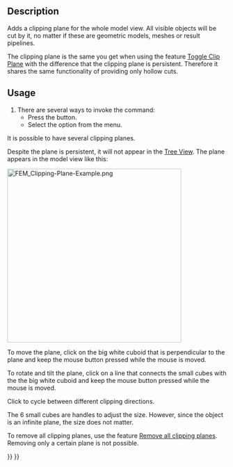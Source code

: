 <languages/>
<translate>

<!--T:4-->
{{Docnav
|[[FEM_PostSpreadsheet|Create Table]]
|[[FEM_ClippingPlaneRemoveAll|Remove All Clipping Planes]]
|[[FEM_Workbench|FEM]]
|IconL=FEM_PostSpreadsheet.svg
|IconR=FEM_ClippingPlaneRemoveAll.svg
|IconC=Workbench_FEM.svg
}}

<!--T:1-->
{{GuiCommand
|Name=FEM ClippingPlaneAdd
|MenuLocation=Utilities → Clipping Plane on Face
|Workbenches=[[FEM_Workbench|FEM]]
|SeeAlso=[[FEM_tutorial|FEM tutorial]]
}}

==Description== <!--T:8-->

<!--T:2-->
Adds a clipping plane for the whole model view. All visible objects will be cut by it, no matter if these are geometric models, meshes or result pipelines.

<!--T:10-->
The clipping plane is the same you get when using the feature [[Std_ToggleClipPlane|Toggle Clip Plane]] with the difference that the clipping plane is persistent. Therefore it shares the same functionality of providing only hollow cuts.

==Usage== <!--T:11-->

<!--T:12-->
# There are several ways to invoke the command:
#* Press the {{Button|[[Image:FEM_ClippingPlaneAdd.svg|16px]] [[FEM_ClippingPlaneAdd|Clipping Plane on Face]]}} button.
#* Select the {{MenuCommand|Utilities → [[Image:FEM_ClippingPlaneAdd.svg|16px]] Clipping Plane on Face}} option from the menu.

<!--T:19-->
It is possible to have several clipping planes.

<!--T:13-->
Despite the plane is persistent, it will not appear in the [[Tree_View|Tree View]]. The plane appears in the model view like this:

</translate>
[[File:FEM_Clipping-Plane-Example.png|400px]]
<translate>

<!--T:14-->
To move the plane, click on the big white cuboid that is perpendicular to the plane and keep the mouse button pressed while the mouse is moved.

<!--T:15-->
To rotate and tilt the plane, click on a line that connects the small cubes with the the big white cuboid and keep the mouse button pressed while the mouse is moved. 

<!--T:18-->
Click {{KEY|Ctrl}} to cycle between different clipping directions.

<!--T:16-->
The 6 small cubes are handles to adjust the size. However, since the object is an infinite plane, the size does not matter.

<!--T:17-->
To remove all clipping planes, use the feature [[FEM_ClippingPlaneRemoveAll|Remove all clipping planes]]. Removing only a certain plane is not possible.


<!--T:5-->
{{Docnav
|[[FEM_PostSpreadsheet|Create Table]]
|[[FEM_ClippingPlaneRemoveAll|Remove All Clipping Planes]]
|[[FEM_Workbench|FEM]]
|IconL=FEM_PostSpreadsheet.svg
|IconR=FEM_ClippingPlaneRemoveAll.svg
|IconC=Workbench_FEM.svg
}}

</translate>
{{FEM Tools navi{{#translation:}}}}
{{Userdocnavi{{#translation:}}}}